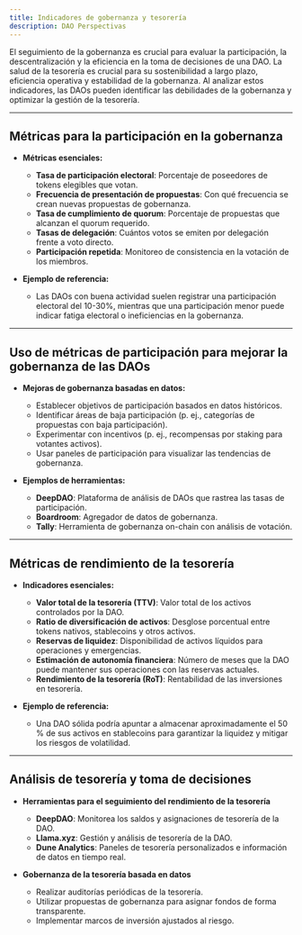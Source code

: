 ```yaml
---
title: Indicadores de gobernanza y tesorería
description: DAO Perspectivas
---
```


El seguimiento de la gobernanza es crucial para evaluar la participación, la descentralización y la eficiencia en la toma de decisiones de una DAO. La salud de la tesorería es crucial para su sostenibilidad a largo plazo, eficiencia operativa y estabilidad de la gobernanza. Al analizar estos indicadores, las DAOs pueden identificar las debilidades de la gobernanza y optimizar la gestión de la tesorería.

---

## Métricas para la participación en la gobernanza

- **Métricas esenciales:**
  - **Tasa de participación electoral**: Porcentaje de poseedores de tokens elegibles que votan.
  - **Frecuencia de presentación de propuestas**: Con qué frecuencia se crean nuevas propuestas de gobernanza.
  - **Tasa de cumplimiento de quorum**: Porcentaje de propuestas que alcanzan el quorum requerido.
  - **Tasas de delegación**: Cuántos votos se emiten por delegación frente a voto directo.
  - **Participación repetida**: Monitoreo de consistencia en la votación de los miembros.

- **Ejemplo de referencia:**
  - Las DAOs con buena actividad suelen registrar una participación electoral del 10-30%, mientras que una participación menor puede indicar fatiga electoral o ineficiencias en la gobernanza.

---

## Uso de métricas de participación para mejorar la gobernanza de las DAOs

- **Mejoras de gobernanza basadas en datos:**
  - Establecer objetivos de participación basados ​​en datos históricos.
  - Identificar áreas de baja participación (p. ej., categorías de propuestas con baja participación).
  - Experimentar con incentivos (p. ej., recompensas por staking para votantes activos).
  - Usar paneles de participación para visualizar las tendencias de gobernanza.

- **Ejemplos de herramientas:**
  - **DeepDAO**: Plataforma de análisis de DAOs que rastrea las tasas de participación.
  - **Boardroom**: Agregador de datos de gobernanza.
  - **Tally**: Herramienta de gobernanza on-chain con análisis de votación.

---

## Métricas de rendimiento de la tesorería

- **Indicadores esenciales:**
  - **Valor total de la tesorería (TTV)**: Valor total de los activos controlados por la DAO.
  - **Ratio de diversificación de activos**: Desglose porcentual entre tokens nativos, stablecoins y otros activos.
  - **Reservas de liquidez**: Disponibilidad de activos líquidos para operaciones y emergencias.
  - **Estimación de autonomía financiera**: Número de meses que la DAO puede mantener sus operaciones con las reservas actuales.
  - **Rendimiento de la tesorería (RoT)**: Rentabilidad de las inversiones en tesorería.

- **Ejemplo de referencia:**
  - Una DAO sólida podría apuntar a almacenar aproximadamente el 50 % de sus activos en stablecoins para garantizar la liquidez y mitigar los riesgos de volatilidad.

---

## Análisis de tesorería y toma de decisiones

- **Herramientas para el seguimiento del rendimiento de la tesorería**
  - **DeepDAO**: Monitorea los saldos y asignaciones de tesorería de la DAO.
  - **Llama.xyz**: Gestión y análisis de tesorería de la DAO.
  - **Dune Analytics**: Paneles de tesorería personalizados e información de datos en tiempo real.

- **Gobernanza de la tesorería basada en datos**
  - Realizar auditorías periódicas de la tesorería.
  - Utilizar propuestas de gobernanza para asignar fondos de forma transparente.
  - Implementar marcos de inversión ajustados al riesgo.